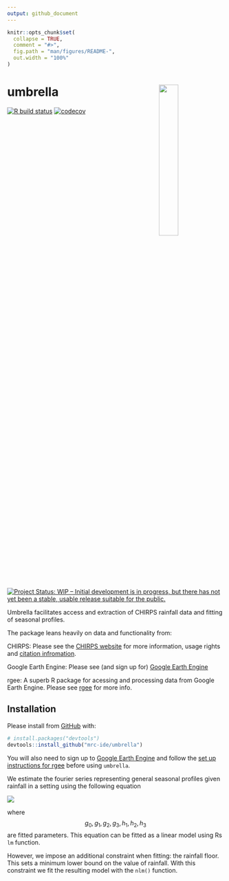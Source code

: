 ---
output: github_document
---

<!-- README.md is generated from README.Rmd. Please edit that file -->

```{r, include = FALSE}
knitr::opts_chunk$set(
  collapse = TRUE,
  comment = "#>",
  fig.path = "man/figures/README-",
  out.width = "100%"
)
```

# umbrella <img src="man/figures/hex.png" align="right" width=30% height=30% />

<!-- badges: start -->
[![R build status](https://github.com/mrc-ide/umbrella/workflows/R-CMD-check/badge.svg)](https://github.com/mrc-ide/umbrella/actions)
[![codecov](https://codecov.io/gh/mrc-ide/umbrella/branch/master/graph/badge.svg)](https://codecov.io/gh/mrc-ide/umbrella)
[![Project Status: WIP – Initial development is in progress, but there has not yet been a stable, usable release suitable for the public.](https://www.repostatus.org/badges/latest/wip.svg)](https://www.repostatus.org/#wip)
<!-- badges: end -->

Umbrella facilitates access and extraction of CHIRPS rainfall data and fitting of seasonal profiles. 

The package leans heavily on data and functionality from:

CHIRPS:
Please see the [CHIRPS website](https://www.chc.ucsb.edu/data/chirps) for more information, usage rights and 
[citation infromation](http://legacy.chg.ucsb.edu/data/chirps/#_Citations).

Google Earth Engine:
Please see (and sign up for) [Google Earth Engine](https://earthengine.google.com/)

rgee:
A superb R package for acessing and processing data from Google Earth Engine. Please
see [rgee](https://r-spatial.github.io/rgee/) for more info. 


## Installation

Please install from [GitHub](https://github.com/) with:

``` r
# install.packages("devtools")
devtools::install_github("mrc-ide/umbrella")
```

You will also need to sign up to [Google Earth Engine](https://earthengine.google.com/) and
follow the [set up instructions for rgee](https://r-spatial.github.io/rgee/#installation)
before using `umbrella`.

We estimate the fourier series representing general seasonal profiles given rainfall in a setting
using the following equation

<img src="man/figures/eq.png" />

where $$ g_{0}, g_{1}, g_{2}, g_{3}, h_{1}, h_{2}, h_{3} $$ are fitted parameters. This equation
can be fitted as a linear model using Rs `lm` function.

However, we impose an additional constraint when fitting: the rainfall floor. This sets a minimum
lower bound on the value of rainfall. With this constraint we fit the resulting model with the 
`nlm()` function.

